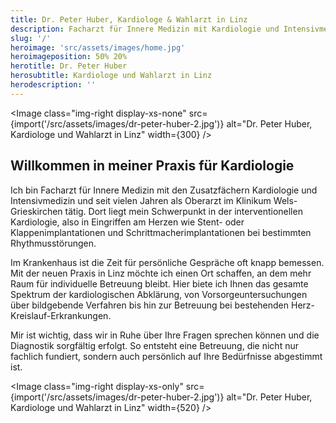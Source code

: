 ```yaml
---
title: Dr. Peter Huber, Kardiologe & Wahlarzt in Linz
description: Facharzt für Innere Medizin mit Kardiologie und Intensivmedizin. Oberarzt im Klinikum Wels-Grieskirchen, Wahlarztordination in Linz.
slug: '/'
heroimage: 'src/assets/images/home.jpg'
heroimageposition: 50% 20%
herotitle: Dr. Peter Huber
herosubtitle: Kardiologe und Wahlarzt in Linz
herodescription: ''
---
```



<Image
  class="img-right display-xs-none"
  src={import('/src/assets/images/dr-peter-huber-2.jpg')}
  alt="Dr. Peter Huber, Kardiologe und Wahlarzt in Linz"
  width={300}
/>

## Willkommen in meiner Praxis für Kardiologie

Ich bin Facharzt für Innere Medizin mit den Zusatzfächern Kardiologie und Intensivmedizin und seit vielen Jahren als Oberarzt im Klinikum Wels-Grieskirchen tätig.
Dort liegt mein Schwerpunkt in der interventionellen Kardiologie, also in Eingriffen am Herzen wie Stent- oder Klappenimplantationen und Schrittmacherimplantationen bei bestimmten Rhythmusstörungen.

Im Krankenhaus ist die Zeit für persönliche Gespräche oft knapp bemessen. Mit der neuen Praxis in Linz möchte ich einen Ort schaffen, an dem mehr Raum für individuelle Betreuung bleibt. Hier biete ich Ihnen das gesamte Spektrum der kardiologischen Abklärung, von Vorsorgeuntersuchungen über bildgebende Verfahren bis hin zur Betreuung bei bestehenden Herz-Kreislauf-Erkrankungen.

Mir ist wichtig, dass wir in Ruhe über Ihre Fragen sprechen können und die Diagnostik sorgfältig erfolgt. So entsteht eine Betreuung, die nicht nur fachlich fundiert, sondern auch persönlich auf Ihre Bedürfnisse abgestimmt ist.

<Image
  class="img-right display-xs-only"
  src={import('/src/assets/images/dr-peter-huber-2.jpg')}
  alt="Dr. Peter Huber, Kardiologe und Wahlarzt in Linz"
  width={520}
/>

<Header
  title="Untersuchungen & Behandlungen"
  subtitle="Von Vorsorge bis Therapie – alles aus einer Hand."
/>

<Services />

<ScheduleAppointment />
